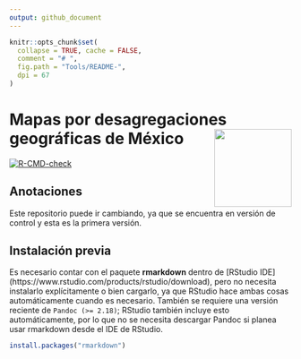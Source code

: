 ---
output: github_document
---

<!-- README.md is generated from README.Rmd. Please edit that file -->

```{r, echo = FALSE}
knitr::opts_chunk$set(
  collapse = TRUE, cache = FALSE,
  comment = "# ",
  fig.path = "Tools/README-",
  dpi = 67
)
```


# Mapas por desagregaciones geográficas de México <img src='Mapa_Mx.png' align="right" height="138.5" />

<!-- badges: start -->
[![R-CMD-check](https://github.com/r-lib/usethis/actions/workflows/R-CMD-check.yaml/badge.svg)](https://github.com/r-lib/usethis/actions/workflows/R-CMD-check.yaml)
<!-- badges: end -->

<!-- Anotaciones: start -->
## Anotaciones 
<!-- Anotaciones: end --> 

Este repositorio puede ir cambiando, ya que se encuentra en versión de control y esta es la primera versión. 


## Instalación previa

Es necesario contar con el paquete **rmarkdown** dentro de [RStudio IDE] (https://www.rstudio.com/products/rstudio/download), pero no necesita instalarlo explícitamente o bien cargarlo, ya que RStudio hace ambas cosas automáticamente cuando es necesario. También se requiere una versión reciente de `Pandoc (>= 2.18)`; RStudio también incluye esto automáticamente, por lo que no se necesita descargar Pandoc si planea usar rmarkdown desde el IDE de RStudio.    

``` r
install.packages("rmarkdown")
```
